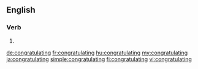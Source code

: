 ==English==

===Verb===
{{head|en|present participle}}

# {{present participle of|congratulate|lang=en|nocat=1}}

[[de:congratulating]]
[[fr:congratulating]]
[[hu:congratulating]]
[[my:congratulating]]
[[ja:congratulating]]
[[simple:congratulating]]
[[fi:congratulating]]
[[vi:congratulating]]